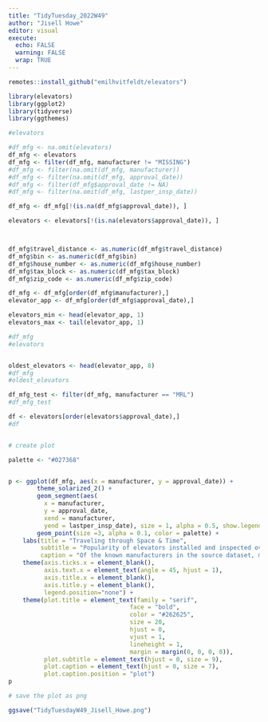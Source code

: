 ---
title: "TidyTuesday_2022W49"
author: "Jisell Howe"
editor: visual
execute: 
  echo: FALSE
  warning: FALSE
  wrap: TRUE
---

```{r}
remotes::install_github("emilhvitfeldt/elevators")
```

```{r}
library(elevators)
library(ggplot2)
library(tidyverse)
library(ggthemes)

#elevators
```

```{r}
#df_mfg <- na.omit(elevators)
df_mfg <- elevators
df_mfg <- filter(df_mfg, manufacturer != "MISSING")
#df_mfg <- filter(na.omit(df_mfg, manufacturer))
#df_mfg <- filter(na.omit(df_mfg, approval_date))
#df_mfg <- filter(df_mfg$approval_date != NA)
#df_mfg <- filter(na.omit(df_mfg, lastper_insp_date))

df_mfg <- df_mfg[!(is.na(df_mfg$approval_date)), ]

elevators <- elevators[!(is.na(elevators$approval_date)), ]



df_mfg$travel_distance <- as.numeric(df_mfg$travel_distance)
df_mfg$bin <- as.numeric(df_mfg$bin)
df_mfg$house_number <- as.numeric(df_mfg$house_number)
df_mfg$tax_block <- as.numeric(df_mfg$tax_block)
df_mfg$zip_code <- as.numeric(df_mfg$zip_code)

df_mfg <- df_mfg[order(df_mfg$manufacturer),]
elevator_app <- df_mfg[order(df_mfg$approval_date),]

elevators_min <- head(elevator_app, 1)
elevators_max <- tail(elevator_app, 1)

#df_mfg
#elevators


oldest_elevators <- head(elevator_app, 8)
#df_mfg
#oldest_elevators

df_mfg_test <- filter(df_mfg, manufacturer == "MRL")
#df_mfg_test

df <- elevators[order(elevators$approval_date),]
#df



```

```{r}
# create plot 

palette <- "#027368"


p <- ggplot(df_mfg, aes(x = manufacturer, y = approval_date)) +
        theme_solarized_2() +
        geom_segment(aes(
          x = manufacturer, 
          y = approval_date, 
          xend = manufacturer, 
          yend = lastper_insp_date), size = 1, alpha = 0.5, show.legend = FALSE, color = palette) +
        geom_point(size =3, alpha = 0.1, color = palette) +
    labs(title = "Traveling through Space & Time",
         subtitle = "Popularity of elevators installed and inspected over time throughout New York City",
         caption = "Of the known manufacturers in the source dataset, manufacturers such as A.B. See, Armor, Curtis, Dover, Otis, Republic, Seaberg Inc, Staley Electric, and\nWestinghouse had some of the oldest elevators approved for install. MRL elevators saw a lot of popularity since the early- to mid-2000s. However, that may\nbe referring to manufacturers of Machine-Room-Less* elevators in general. Some manufacturers such as Otis saw steady popularity throughout time.\n| Data Source: NYC Department of Buildings. | Retrieved from: https://emilhvitfeldt.github.io/elevators/ |\n| Article Source*: https://www.hosting-elevator.com/mrl-elevator/ | #TidyTuesday Week 49 | Graphic: Jisell Howe | ") +
    theme(axis.ticks.x = element_blank(),
          axis.text.x = element_text(angle = 45, hjust = 1),
          axis.title.x = element_blank(),
          axis.title.y = element_blank(),
          legend.position="none") +
    theme(plot.title = element_text(family = "serif", 
                                  face = "bold",    
                                  color = "#262625",
                                  size = 20,
                                  hjust = 0,
                                  vjust = 1,
                                  lineheight = 1,
                                  margin = margin(0, 0, 0, 0)),
          plot.subtitle = element_text(hjust = 0, size = 9),
          plot.caption = element_text(hjust = 0, size = 7),
          plot.caption.position = "plot")
p


```

```{r}
# save the plot as png

ggsave("TidyTuesdayW49_Jisell_Howe.png")
```
